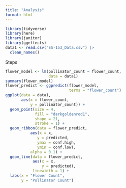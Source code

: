 ```yaml
---
title: "Analysis"
format: html
---
```


```r
library(tidyverse)
library(here)
library(janitor)
library(ggeffects)
data1 <- read.csv("ES-153_Data.csv") |> 
  clean_names()
```

Steps
```r

flower_model <- lm(pollinator_count ~ flower_count,
                   data = data1)
summary(flower_model)
flower_predict <- ggpredict(flower_model, 
                            terms = "flower_count") 
ggplot(data = data1,
       aes(x = flower_count,
           y = pollinator_count)) + 
  geom_point(size = 4,
             fill = "darkgoldenrod1",
             shape = 21,
             stroke = 1) + 
  geom_ribbon(data = flower_predict,
           aes(x = x,
              y = predicted,
              ymax = conf.high,
              ymin = conf.low),
           alpha = 0.1) + 
  geom_line(data = flower_predict,
            aes(x = x,
                y = predicted),
            linewidth = 1) + 
  labs(x = "Flower Count",
       y = "Pollinator Count")
              

```


